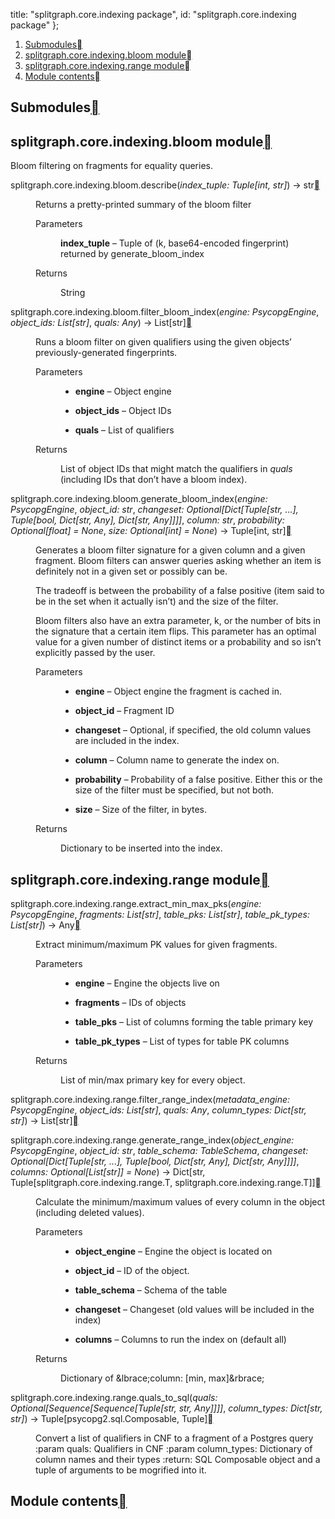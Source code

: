 


  title: "splitgraph.core.indexing package",
  id: "splitgraph.core.indexing package"
};

<div className=" rst-content"><nav className="toc"><ol className="toc-level toc-level-1"><li className="toc-item toc-item-h2"><a className="toc-link toc-link-h2" href="#submodules">Submodules</a></li><li className="toc-item toc-item-h2"><a className="toc-link toc-link-h2" href="#splitgraphcoreindexingbloom-module">splitgraph.core.indexing.bloom module</a></li><li className="toc-item toc-item-h2"><a className="toc-link toc-link-h2" href="#splitgraphcoreindexingrange-module">splitgraph.core.indexing.range module</a></li><li className="toc-item toc-item-h2"><a className="toc-link toc-link-h2" href="#module-contents">Module contents</a></li></ol></nav><section id="splitgraph-core-indexing-package">

<section id="submodules">
<h2 id="submodules">Submodules<a className="headerlink" href="#submodules" title="Permalink to this headline"></a></h2>
</section>
<section id="module-splitgraph.core.indexing.bloom">
<span id="splitgraph-core-indexing-bloom-module"></span><h2 id="splitgraphcoreindexingbloom-module">splitgraph.core.indexing.bloom module<a className="headerlink" href="#module-splitgraph.core.indexing.bloom" title="Permalink to this headline"></a></h2>
<p>Bloom filtering on fragments for equality queries.</p>
<dl className="py function">
<dt className="sig sig-object py" id="splitgraph.core.indexing.bloom.describe">
<span className="sig-prename descclassname"><span className="pre">splitgraph.core.indexing.bloom.</span></span><span className="sig-name descname"><span className="pre">describe</span></span><span className="sig-paren">(</span><em className="sig-param"><span className="n"><span className="pre">index_tuple</span></span><span className="p"><span className="pre">:</span></span><span className="w"> </span><span className="n"><span className="pre">Tuple</span><span className="p"><span className="pre">[</span></span><span className="pre">int</span><span className="p"><span className="pre">,</span></span><span className="w"> </span><span className="pre">str</span><span className="p"><span className="pre">]</span></span></span></em><span className="sig-paren">)</span> <span className="sig-return"><span className="sig-return-icon">→</span> <span className="sig-return-typehint"><span className="pre">str</span></span></span><a className="headerlink" href="#splitgraph.core.indexing.bloom.describe" title="Permalink to this definition"></a></dt>
<dd><p>Returns a pretty-printed summary of the bloom filter</p>
<dl className="field-list simple">
<dt className="field-odd">Parameters</dt>
<dd className="field-odd"><p><strong>index_tuple</strong> – Tuple of (k, base64-encoded fingerprint)
returned by generate_bloom_index</p>
</dd>
<dt className="field-even">Returns</dt>
<dd className="field-even"><p>String</p>
</dd>
</dl>
</dd></dl>

<dl className="py function">
<dt className="sig sig-object py" id="splitgraph.core.indexing.bloom.filter_bloom_index">
<span className="sig-prename descclassname"><span className="pre">splitgraph.core.indexing.bloom.</span></span><span className="sig-name descname"><span className="pre">filter_bloom_index</span></span><span className="sig-paren">(</span><em className="sig-param"><span className="n"><span className="pre">engine</span></span><span className="p"><span className="pre">:</span></span><span className="w"> </span><span className="n"><span className="pre">PsycopgEngine</span></span></em>, <em className="sig-param"><span className="n"><span className="pre">object_ids</span></span><span className="p"><span className="pre">:</span></span><span className="w"> </span><span className="n"><span className="pre">List</span><span className="p"><span className="pre">[</span></span><span className="pre">str</span><span className="p"><span className="pre">]</span></span></span></em>, <em className="sig-param"><span className="n"><span className="pre">quals</span></span><span className="p"><span className="pre">:</span></span><span className="w"> </span><span className="n"><span className="pre">Any</span></span></em><span className="sig-paren">)</span> <span className="sig-return"><span className="sig-return-icon">→</span> <span className="sig-return-typehint"><span className="pre">List</span><span className="p"><span className="pre">[</span></span><span className="pre">str</span><span className="p"><span className="pre">]</span></span></span></span><a className="headerlink" href="#splitgraph.core.indexing.bloom.filter_bloom_index" title="Permalink to this definition"></a></dt>
<dd><p>Runs a bloom filter on given qualifiers using the given objects’ previously-generated
fingerprints.</p>
<dl className="field-list simple">
<dt className="field-odd">Parameters</dt>
<dd className="field-odd"><ul className="simple">
<li><p><strong>engine</strong> – Object engine</p></li>
<li><p><strong>object_ids</strong> – Object IDs</p></li>
<li><p><strong>quals</strong> – List of qualifiers</p></li>
</ul>
</dd>
<dt className="field-even">Returns</dt>
<dd className="field-even"><p>List of object IDs that might match the qualifiers in <cite>quals</cite> (including
IDs that don’t have a bloom index).</p>
</dd>
</dl>
</dd></dl>

<dl className="py function">
<dt className="sig sig-object py" id="splitgraph.core.indexing.bloom.generate_bloom_index">
<span className="sig-prename descclassname"><span className="pre">splitgraph.core.indexing.bloom.</span></span><span className="sig-name descname"><span className="pre">generate_bloom_index</span></span><span className="sig-paren">(</span><em className="sig-param"><span className="n"><span className="pre">engine</span></span><span className="p"><span className="pre">:</span></span><span className="w"> </span><span className="n"><span className="pre">PsycopgEngine</span></span></em>, <em className="sig-param"><span className="n"><span className="pre">object_id</span></span><span className="p"><span className="pre">:</span></span><span className="w"> </span><span className="n"><span className="pre">str</span></span></em>, <em className="sig-param"><span className="n"><span className="pre">changeset</span></span><span className="p"><span className="pre">:</span></span><span className="w"> </span><span className="n"><span className="pre">Optional</span><span className="p"><span className="pre">[</span></span><span className="pre">Dict</span><span className="p"><span className="pre">[</span></span><span className="pre">Tuple</span><span className="p"><span className="pre">[</span></span><span className="pre">str</span><span className="p"><span className="pre">,</span></span><span className="w"> </span><span className="p"><span className="pre">...</span></span><span className="p"><span className="pre">]</span></span><span className="p"><span className="pre">,</span></span><span className="w"> </span><span className="pre">Tuple</span><span className="p"><span className="pre">[</span></span><span className="pre">bool</span><span className="p"><span className="pre">,</span></span><span className="w"> </span><span className="pre">Dict</span><span className="p"><span className="pre">[</span></span><span className="pre">str</span><span className="p"><span className="pre">,</span></span><span className="w"> </span><span className="pre">Any</span><span className="p"><span className="pre">]</span></span><span className="p"><span className="pre">,</span></span><span className="w"> </span><span className="pre">Dict</span><span className="p"><span className="pre">[</span></span><span className="pre">str</span><span className="p"><span className="pre">,</span></span><span className="w"> </span><span className="pre">Any</span><span className="p"><span className="pre">]</span></span><span className="p"><span className="pre">]</span></span><span className="p"><span className="pre">]</span></span><span className="p"><span className="pre">]</span></span></span></em>, <em className="sig-param"><span className="n"><span className="pre">column</span></span><span className="p"><span className="pre">:</span></span><span className="w"> </span><span className="n"><span className="pre">str</span></span></em>, <em className="sig-param"><span className="n"><span className="pre">probability</span></span><span className="p"><span className="pre">:</span></span><span className="w"> </span><span className="n"><span className="pre">Optional</span><span className="p"><span className="pre">[</span></span><span className="pre">float</span><span className="p"><span className="pre">]</span></span></span><span className="w"> </span><span className="o"><span className="pre">=</span></span><span className="w"> </span><span className="default_value"><span className="pre">None</span></span></em>, <em className="sig-param"><span className="n"><span className="pre">size</span></span><span className="p"><span className="pre">:</span></span><span className="w"> </span><span className="n"><span className="pre">Optional</span><span className="p"><span className="pre">[</span></span><span className="pre">int</span><span className="p"><span className="pre">]</span></span></span><span className="w"> </span><span className="o"><span className="pre">=</span></span><span className="w"> </span><span className="default_value"><span className="pre">None</span></span></em><span className="sig-paren">)</span> <span className="sig-return"><span className="sig-return-icon">→</span> <span className="sig-return-typehint"><span className="pre">Tuple</span><span className="p"><span className="pre">[</span></span><span className="pre">int</span><span className="p"><span className="pre">,</span></span><span className="w"> </span><span className="pre">str</span><span className="p"><span className="pre">]</span></span></span></span><a className="headerlink" href="#splitgraph.core.indexing.bloom.generate_bloom_index" title="Permalink to this definition"></a></dt>
<dd><p>Generates a bloom filter signature for a given column and a given fragment. Bloom filters
can answer queries asking whether an item is definitely not in a given set or possibly can be.</p>
<p>The tradeoff is between the probability of a false positive (item said to be in the set when
it actually isn’t) and the size of the filter.</p>
<p>Bloom filters also have an extra parameter, k, or the number of bits in the signature that
a certain item flips. This parameter has an optimal value for a given number of distinct items
or a probability and so isn’t explicitly passed by the user.</p>
<dl className="field-list simple">
<dt className="field-odd">Parameters</dt>
<dd className="field-odd"><ul className="simple">
<li><p><strong>engine</strong> – Object engine the fragment is cached in.</p></li>
<li><p><strong>object_id</strong> – Fragment ID</p></li>
<li><p><strong>changeset</strong> – Optional, if specified, the old column values are included in the index.</p></li>
<li><p><strong>column</strong> – Column name to generate the index on.</p></li>
<li><p><strong>probability</strong> – Probability of a false positive. Either this or the size of the filter must
be specified, but not both.</p></li>
<li><p><strong>size</strong> – Size of the filter, in bytes.</p></li>
</ul>
</dd>
<dt className="field-even">Returns</dt>
<dd className="field-even"><p>Dictionary to be inserted into the index.</p>
</dd>
</dl>
</dd></dl>

</section>
<section id="module-splitgraph.core.indexing.range">
<span id="splitgraph-core-indexing-range-module"></span><h2 id="splitgraphcoreindexingrange-module">splitgraph.core.indexing.range module<a className="headerlink" href="#module-splitgraph.core.indexing.range" title="Permalink to this headline"></a></h2>
<dl className="py function">
<dt className="sig sig-object py" id="splitgraph.core.indexing.range.extract_min_max_pks">
<span className="sig-prename descclassname"><span className="pre">splitgraph.core.indexing.range.</span></span><span className="sig-name descname"><span className="pre">extract_min_max_pks</span></span><span className="sig-paren">(</span><em className="sig-param"><span className="n"><span className="pre">engine</span></span><span className="p"><span className="pre">:</span></span><span className="w"> </span><span className="n"><span className="pre">PsycopgEngine</span></span></em>, <em className="sig-param"><span className="n"><span className="pre">fragments</span></span><span className="p"><span className="pre">:</span></span><span className="w"> </span><span className="n"><span className="pre">List</span><span className="p"><span className="pre">[</span></span><span className="pre">str</span><span className="p"><span className="pre">]</span></span></span></em>, <em className="sig-param"><span className="n"><span className="pre">table_pks</span></span><span className="p"><span className="pre">:</span></span><span className="w"> </span><span className="n"><span className="pre">List</span><span className="p"><span className="pre">[</span></span><span className="pre">str</span><span className="p"><span className="pre">]</span></span></span></em>, <em className="sig-param"><span className="n"><span className="pre">table_pk_types</span></span><span className="p"><span className="pre">:</span></span><span className="w"> </span><span className="n"><span className="pre">List</span><span className="p"><span className="pre">[</span></span><span className="pre">str</span><span className="p"><span className="pre">]</span></span></span></em><span className="sig-paren">)</span> <span className="sig-return"><span className="sig-return-icon">→</span> <span className="sig-return-typehint"><span className="pre">Any</span></span></span><a className="headerlink" href="#splitgraph.core.indexing.range.extract_min_max_pks" title="Permalink to this definition"></a></dt>
<dd><p>Extract minimum/maximum PK values for given fragments.</p>
<dl className="field-list simple">
<dt className="field-odd">Parameters</dt>
<dd className="field-odd"><ul className="simple">
<li><p><strong>engine</strong> – Engine the objects live on</p></li>
<li><p><strong>fragments</strong> – IDs of objects</p></li>
<li><p><strong>table_pks</strong> – List of columns forming the table primary key</p></li>
<li><p><strong>table_pk_types</strong> – List of types for table PK columns</p></li>
</ul>
</dd>
<dt className="field-even">Returns</dt>
<dd className="field-even"><p>List of min/max primary key for every object.</p>
</dd>
</dl>
</dd></dl>

<dl className="py function">
<dt className="sig sig-object py" id="splitgraph.core.indexing.range.filter_range_index">
<span className="sig-prename descclassname"><span className="pre">splitgraph.core.indexing.range.</span></span><span className="sig-name descname"><span className="pre">filter_range_index</span></span><span className="sig-paren">(</span><em className="sig-param"><span className="n"><span className="pre">metadata_engine</span></span><span className="p"><span className="pre">:</span></span><span className="w"> </span><span className="n"><span className="pre">PsycopgEngine</span></span></em>, <em className="sig-param"><span className="n"><span className="pre">object_ids</span></span><span className="p"><span className="pre">:</span></span><span className="w"> </span><span className="n"><span className="pre">List</span><span className="p"><span className="pre">[</span></span><span className="pre">str</span><span className="p"><span className="pre">]</span></span></span></em>, <em className="sig-param"><span className="n"><span className="pre">quals</span></span><span className="p"><span className="pre">:</span></span><span className="w"> </span><span className="n"><span className="pre">Any</span></span></em>, <em className="sig-param"><span className="n"><span className="pre">column_types</span></span><span className="p"><span className="pre">:</span></span><span className="w"> </span><span className="n"><span className="pre">Dict</span><span className="p"><span className="pre">[</span></span><span className="pre">str</span><span className="p"><span className="pre">,</span></span><span className="w"> </span><span className="pre">str</span><span className="p"><span className="pre">]</span></span></span></em><span className="sig-paren">)</span> <span className="sig-return"><span className="sig-return-icon">→</span> <span className="sig-return-typehint"><span className="pre">List</span><span className="p"><span className="pre">[</span></span><span className="pre">str</span><span className="p"><span className="pre">]</span></span></span></span><a className="headerlink" href="#splitgraph.core.indexing.range.filter_range_index" title="Permalink to this definition"></a></dt>
<dd></dd></dl>

<dl className="py function">
<dt className="sig sig-object py" id="splitgraph.core.indexing.range.generate_range_index">
<span className="sig-prename descclassname"><span className="pre">splitgraph.core.indexing.range.</span></span><span className="sig-name descname"><span className="pre">generate_range_index</span></span><span className="sig-paren">(</span><em className="sig-param"><span className="n"><span className="pre">object_engine</span></span><span className="p"><span className="pre">:</span></span><span className="w"> </span><span className="n"><span className="pre">PsycopgEngine</span></span></em>, <em className="sig-param"><span className="n"><span className="pre">object_id</span></span><span className="p"><span className="pre">:</span></span><span className="w"> </span><span className="n"><span className="pre">str</span></span></em>, <em className="sig-param"><span className="n"><span className="pre">table_schema</span></span><span className="p"><span className="pre">:</span></span><span className="w"> </span><span className="n"><span className="pre">TableSchema</span></span></em>, <em className="sig-param"><span className="n"><span className="pre">changeset</span></span><span className="p"><span className="pre">:</span></span><span className="w"> </span><span className="n"><span className="pre">Optional</span><span className="p"><span className="pre">[</span></span><span className="pre">Dict</span><span className="p"><span className="pre">[</span></span><span className="pre">Tuple</span><span className="p"><span className="pre">[</span></span><span className="pre">str</span><span className="p"><span className="pre">,</span></span><span className="w"> </span><span className="p"><span className="pre">...</span></span><span className="p"><span className="pre">]</span></span><span className="p"><span className="pre">,</span></span><span className="w"> </span><span className="pre">Tuple</span><span className="p"><span className="pre">[</span></span><span className="pre">bool</span><span className="p"><span className="pre">,</span></span><span className="w"> </span><span className="pre">Dict</span><span className="p"><span className="pre">[</span></span><span className="pre">str</span><span className="p"><span className="pre">,</span></span><span className="w"> </span><span className="pre">Any</span><span className="p"><span className="pre">]</span></span><span className="p"><span className="pre">,</span></span><span className="w"> </span><span className="pre">Dict</span><span className="p"><span className="pre">[</span></span><span className="pre">str</span><span className="p"><span className="pre">,</span></span><span className="w"> </span><span className="pre">Any</span><span className="p"><span className="pre">]</span></span><span className="p"><span className="pre">]</span></span><span className="p"><span className="pre">]</span></span><span className="p"><span className="pre">]</span></span></span></em>, <em className="sig-param"><span className="n"><span className="pre">columns</span></span><span className="p"><span className="pre">:</span></span><span className="w"> </span><span className="n"><span className="pre">Optional</span><span className="p"><span className="pre">[</span></span><span className="pre">List</span><span className="p"><span className="pre">[</span></span><span className="pre">str</span><span className="p"><span className="pre">]</span></span><span className="p"><span className="pre">]</span></span></span><span className="w"> </span><span className="o"><span className="pre">=</span></span><span className="w"> </span><span className="default_value"><span className="pre">None</span></span></em><span className="sig-paren">)</span> <span className="sig-return"><span className="sig-return-icon">→</span> <span className="sig-return-typehint"><span className="pre">Dict</span><span className="p"><span className="pre">[</span></span><span className="pre">str</span><span className="p"><span className="pre">,</span></span><span className="w"> </span><span className="pre">Tuple</span><span className="p"><span className="pre">[</span></span><span className="pre">splitgraph.core.indexing.range.T</span><span className="p"><span className="pre">,</span></span><span className="w"> </span><span className="pre">splitgraph.core.indexing.range.T</span><span className="p"><span className="pre">]</span></span><span className="p"><span className="pre">]</span></span></span></span><a className="headerlink" href="#splitgraph.core.indexing.range.generate_range_index" title="Permalink to this definition"></a></dt>
<dd><p>Calculate the minimum/maximum values of every column in the object (including deleted values).</p>
<dl className="field-list simple">
<dt className="field-odd">Parameters</dt>
<dd className="field-odd"><ul className="simple">
<li><p><strong>object_engine</strong> – Engine the object is located on</p></li>
<li><p><strong>object_id</strong> – ID of the object.</p></li>
<li><p><strong>table_schema</strong> – Schema of the table</p></li>
<li><p><strong>changeset</strong> – Changeset (old values will be included in the index)</p></li>
<li><p><strong>columns</strong> – Columns to run the index on (default all)</p></li>
</ul>
</dd>
<dt className="field-even">Returns</dt>
<dd className="field-even"><p>Dictionary of &#38;lbrace;column: [min, max]&#38;rbrace;</p>
</dd>
</dl>
</dd></dl>

<dl className="py function">
<dt className="sig sig-object py" id="splitgraph.core.indexing.range.quals_to_sql">
<span className="sig-prename descclassname"><span className="pre">splitgraph.core.indexing.range.</span></span><span className="sig-name descname"><span className="pre">quals_to_sql</span></span><span className="sig-paren">(</span><em className="sig-param"><span className="n"><span className="pre">quals</span></span><span className="p"><span className="pre">:</span></span><span className="w"> </span><span className="n"><span className="pre">Optional</span><span className="p"><span className="pre">[</span></span><span className="pre">Sequence</span><span className="p"><span className="pre">[</span></span><span className="pre">Sequence</span><span className="p"><span className="pre">[</span></span><span className="pre">Tuple</span><span className="p"><span className="pre">[</span></span><span className="pre">str</span><span className="p"><span className="pre">,</span></span><span className="w"> </span><span className="pre">str</span><span className="p"><span className="pre">,</span></span><span className="w"> </span><span className="pre">Any</span><span className="p"><span className="pre">]</span></span><span className="p"><span className="pre">]</span></span><span className="p"><span className="pre">]</span></span><span className="p"><span className="pre">]</span></span></span></em>, <em className="sig-param"><span className="n"><span className="pre">column_types</span></span><span className="p"><span className="pre">:</span></span><span className="w"> </span><span className="n"><span className="pre">Dict</span><span className="p"><span className="pre">[</span></span><span className="pre">str</span><span className="p"><span className="pre">,</span></span><span className="w"> </span><span className="pre">str</span><span className="p"><span className="pre">]</span></span></span></em><span className="sig-paren">)</span> <span className="sig-return"><span className="sig-return-icon">→</span> <span className="sig-return-typehint"><span className="pre">Tuple</span><span className="p"><span className="pre">[</span></span><span className="pre">psycopg2.sql.Composable</span><span className="p"><span className="pre">,</span></span><span className="w"> </span><span className="pre">Tuple</span><span className="p"><span className="pre">]</span></span></span></span><a className="headerlink" href="#splitgraph.core.indexing.range.quals_to_sql" title="Permalink to this definition"></a></dt>
<dd><p>Convert a list of qualifiers in CNF to a fragment of a Postgres query
:param quals: Qualifiers in CNF
:param column_types: Dictionary of column names and their types
:return: SQL Composable object and a tuple of arguments to be mogrified into it.</p>
</dd></dl>

</section>
<section id="module-splitgraph.core.indexing">
<span id="module-contents"></span><h2 id="module-contents">Module contents<a className="headerlink" href="#module-splitgraph.core.indexing" title="Permalink to this headline"></a></h2>
</section>
</section>
</div>